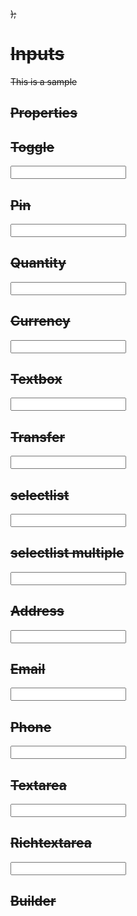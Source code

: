 

<Meta title="Components/Input" component={Input} />


  <div
    style={{
      width:500,
      display: "inline-flex",
      justifyContent: "flex-start",
      alignItems: "center",
      flexWrap: "wrap",
      gap: "1rem",
    }}
  >
    <S />
  </div>
);

# Inputs

This is a sample

## Properties

<ArgsTable of={Input} />

## Toggle

<Canvas>
  <Story name="Toggle" decorators={[Decorator]}>
    <Input type="toggle" />
  </Story>
</Canvas>

## Pin

<Canvas>
  <Story name="Pin" decorators={[Decorator]}>
    <Input type="pin" />
  </Story>
</Canvas>

## Quantity

<Canvas>
  <Story name="quantity" decorators={[Decorator]}>
    <Input type="quantity" max={10} multiplier={0.1} decimals={1}  />
  </Story>
</Canvas>

## Currency

<Canvas>
  <Story name="currency" decorators={[Decorator]}>
    <Input type="currency"  />
  </Story>
</Canvas>

## Textbox

<Canvas>
  <Story name="Textbox" decorators={[Decorator]}>
    <Input type="textbox"  />
  </Story>
</Canvas>

## Transfer

<Canvas>
  <Story name="transfer" decorators={[Decorator]}>
    <div className="text-xs flex-1">
      <Input type="transfer" items={[
        {id: '1', text: 'Item 1'},
        {id: '2', text: 'Item 2'},
        {id: '3', text: 'Item 3'},
        {id: '4', text: 'Item 4'},
        {id: '5', text: 'Item 5'},
        {id: '6', text: 'Item 6'}
    ]}  />
    </div>
  </Story>
</Canvas>

## selectlist

<Canvas>
  <Story name="selectlist" decorators={[Decorator]}>
    <div className="text-xs flex-1">
      <Input type="selectlist" items={[
        {id: '1', text: 'Item 1'},
        {id: '2', text: 'Item 2'},
        {id: '3', text: 'Item 3'},
        {id: '4', text: 'Item 4'},
        {id: '5', text: 'Item 5'},
        {id: '6', text: 'Item 6'}
    ]}  />
    </div>
  </Story>
</Canvas>

## selectlist multiple

<Canvas>
  <Story name="selectlist multiple" decorators={[Decorator]}>
    <div className="text-xs flex-1">
      <Input type="selectlist" multiple items={[
        {id: '1', text: 'Item 1'},
        {id: '2', text: 'Item 2'},
        {id: '3', text: 'Item 3'},
        {id: '4', text: 'Item 4'},
        {id: '5', text: 'Item 5'},
        {id: '6', text: 'Item 6'}
    ]}  />
    </div>
  </Story>
</Canvas>


## Address

<Canvas>
  <Story name="address" decorators={[Decorator]}>
    <Input type="address" />
  </Story>
</Canvas>

## Email

<Canvas>
  <Story name="email" decorators={[Decorator]}>
    <Input type="email" domains={['stacksofsnacks.com.au']} />
  </Story>
</Canvas>

## Phone

<Canvas>
  <Story name="phone" decorators={[Decorator]}>
    <Input type="phone" />
  </Story>
</Canvas>

## Textarea

<Canvas>
  <Story name="Textarea" decorators={[Decorator]}>
    <Input type="textarea" />
  </Story>
</Canvas>

## Richtextarea

<Canvas>
  <Story name="Richtextarea" decorators={[Decorator]}>
    <Input type="richtextarea" />
  </Story>
</Canvas>

## Builder

<Canvas>
  <Story name="builder" decorators={[Decorator]}>
    <EditorExample />
  </Story>
</Canvas>
